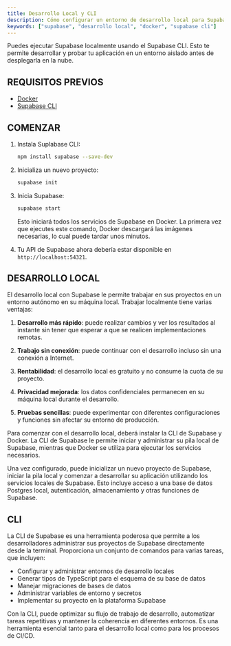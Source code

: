 ```yaml
---
title: Desarrollo Local y CLI
description: Cómo configurar un entorno de desarrollo local para Supabase.
keywords: ["supabase", "desarrollo local", "docker", "supabase cli"]
---
```


<CardGrid>
  <Card
    title="Fuente"
    href="https://supabase.com/docs/guides/local-development"
    icon="alignJustify"
    variant="small"
    external={true}
  />
</CardGrid>


Puedes ejecutar Supabase localmente usando el Supabase CLI. Esto te permite desarrollar y probar tu aplicación en un entorno aislado antes de desplegarla en la nube.

## REQUISITOS PREVIOS 

*   [Docker](https://www.docker.com/get-started/)
*   [Supabase CLI](https://supabase.com/docs/reference/cli/installing-the-cli)

## COMENZAR

1.  Instala Suplabase CLI:

    ```bash
    npm install supabase --save-dev

    ```

2.  Inicializa un nuevo proyecto:

    ```bash
    supabase init
    ```

3.  Inicia Supabase:

    ```bash
    supabase start
    ```

    Esto iniciará todos los servicios de Supabase en Docker. La primera vez que ejecutes este comando, Docker descargará las imágenes necesarias, lo cual puede tardar unos minutos.

4.  Tu API de Supabase ahora debería estar disponible en `http://localhost:54321`.

## DESARROLLO LOCAL 

El desarrollo local con Supabase le permite trabajar en sus proyectos en un entorno autónomo en su máquina local. Trabajar localmente tiene varias ventajas:

1. **Desarrollo más rápido**: puede realizar cambios y ver los resultados al instante sin tener que esperar a que se realicen implementaciones remotas.

2. **Trabajo sin conexión**: puede continuar con el desarrollo incluso sin una conexión a Internet.

3. **Rentabilidad**: el desarrollo local es gratuito y no consume la cuota de su proyecto.

4. **Privacidad mejorada**: los datos confidenciales permanecen en su máquina local durante el desarrollo.

5. **Pruebas sencillas**: puede experimentar con diferentes configuraciones y funciones sin afectar su entorno de producción.

Para comenzar con el desarrollo local, deberá instalar la CLI de Supabase y Docker. La CLI de Supabase le permite iniciar y administrar su pila local de Supabase, mientras que Docker se utiliza para ejecutar los servicios necesarios.

Una vez configurado, puede inicializar un nuevo proyecto de Supabase, iniciar la pila local y comenzar a desarrollar su aplicación utilizando los servicios locales de Supabase. Esto incluye acceso a una base de datos Postgres local, autenticación, almacenamiento y otras funciones de Supabase.

## CLI

La CLI de Supabase es una herramienta poderosa que permite a los desarrolladores administrar sus proyectos de Supabase directamente desde la terminal. Proporciona un conjunto de comandos para varias tareas, que incluyen:

* Configurar y administrar entornos de desarrollo locales
* Generar tipos de TypeScript para el esquema de su base de datos
* Manejar migraciones de bases de datos
* Administrar variables de entorno y secretos
* Implementar su proyecto en la plataforma Supabase

Con la CLI, puede optimizar su flujo de trabajo de desarrollo, automatizar tareas repetitivas y mantener la coherencia en diferentes entornos. Es una herramienta esencial tanto para el desarrollo local como para los procesos de CI/CD.
